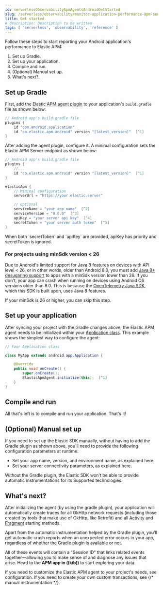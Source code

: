 ```yaml
---
id: serverlessObservabilityApmAgentsAndroidGetStarted
slug: /serverless/observability/monitor-application-performance-apm-send-traces-to-elastic-android-get-started
title: Get started
# description: Description to be written
tags: [ 'serverless', 'observability', 'reference' ]
---
```



<div id="setup"></div>

Follow these steps to start reporting your Android application's performance to Elastic APM:

1. <DocLink id="serverlessObservabilityApmAgentsAndroidGetStarted" section="set-up-gradle">Set up Gradle</DocLink>.
1. <DocLink id="serverlessObservabilityApmAgentsAndroidGetStarted" section="set-up-your-application">Set up your application</DocLink>.
1. <DocLink id="serverlessObservabilityApmAgentsAndroidGetStarted" section="compile-and-run">Compile and run</DocLink>.
1. <DocLink id="serverlessObservabilityApmAgentsAndroidGetStarted" section="optional-manual-set-up">(Optional) Manual set up</DocLink>.
1. <DocLink id="serverlessObservabilityApmAgentsAndroidGetStarted" section="whats-next?">What's next?</DocLink>.

<div id="gradle-setup"></div>

## Set up Gradle

First, add the [Elastic APM agent plugin](https://plugins.gradle.org/plugin/co.elastic.apm.android) to your application's `build.gradle` file as shown below:

```groovy
// Android app's build.gradle file
plugins {
    id "com.android.application"
    id "co.elastic.apm.android" version "[latest_version]"  [^1]
}
```
[^1]: The Elastic plugin declaration must be added below the Android app plugin declaration (`com.android.application`) and below the Kotlin plugin declaration (if used).

After adding the agent plugin, configure it.
A minimal configuration sets the Elastic APM Server endpoint as shown below:

```groovy
// Android app's build.gradle file
plugins {
    //...
    id "co.elastic.apm.android" version "[latest_version]"  [^1]
}

elasticApm {
    // Minimal configuration
    serverUrl = "https://your.elastic.server"

    // Optional
    serviceName = "your app name"  [^2]
    serviceVersion = "0.0.0"  [^3]
    apiKey = "your server api key"  [^4]
    secretToken = "your server auth token"  [^5]
}
```
[^1]: You can find the latest version in the [Gradle plugin portal](https://plugins.gradle.org/plugin/co.elastic.apm.android).
[^2]: Defaults to your `android.defaultConfig.applicationId` value.
[^3]: Defaults to your `android.defaultConfig.versionName` value.
[^4]: Defaults to null.
More info on API Keys [here](((ref))/security-api-create-api-key.html).
[^5]: Defaults to null.

<DocCallOut title="Note">
When both `secretToken` and `apiKey` are provided, apiKey has priority and secretToken is ignored.
</DocCallOut>

<div id="minsdk-24-support"></div>

### For projects using minSdk version < 26

Due to Android's limited support for Java 8 features on devices with API level < 26, or in other words, older than Android 8.0, you must add [Java 8+ desugaring support](https://developer.android.com/studio/write/java8-support#library-desugaring) to apps with a minSdk version lower than 26.
If you don't, your app can crash when running on devices using Android OS versions older than 8.0. This is because the [OpenTelemetry Java SDK](https://github.com/open-telemetry/opentelemetry-java), which this SDK is built upon, uses Java 8 features.

If your minSdk is 26 or higher, you can skip this step.

<div id="application-setup"></div>

## Set up your application

After syncing your project with the Gradle changes above, the Elastic APM agent needs to be initialized within your [Application class](https://developer.android.com/reference/android/app/Application).
This example shows the simplest way to configure the agent:

```java
// Your Application class

class MyApp extends android.app.Application {

    @Override
    public void onCreate() {
        super.onCreate();
        ElasticApmAgent.initialize(this);  [^1]
    }
}
```
[^1]: Initialize the Elastic APM agent once.

<div id="compile-and-run"></div>

## Compile and run

All that's left is to compile and run your application.
That's it!

<div id="manual-setup"></div>

## (Optional) Manual set up

If you need to set up the Elastic SDK manually, without having to add the Gradle plugin as shown above, you'll need to provide the following configuration parameters at runtime:

- Set your app name, version, and environment name, as explained <DocLink id="serverlessObservabilityApmAgentsAndroidConfigure" section="application-id-configuration">here</DocLink>.
- Set your server connectivity parameters, as explained <DocLink id="serverlessObservabilityApmAgentsAndroidConfigure" section="apm-server-connectivity">here</DocLink>.

<DocCallOut title="Note">
Without the Gradle plugin, the Elastic SDK won't be able to provide automatic instrumentations for its <DocLink id="serverlessObservabilityApmAgentsAndroidSupportedTechnologies">Supported technologies</DocLink>.
</DocCallOut>

<div id="whats-next"></div>

## What's next?

After initializing the agent (by using the gradle plugin), your application will automatically create traces for all OkHttp network requests (including those created by tools that make use of OkHttp, like Retrofit) and all [Activity](https://developer.android.com/reference/android/app/Activity) and [Fragment](https://developer.android.com/reference/androidx/fragment/app/Fragment) starting methods.

Apart from the automatic instrumentation helped by the Gradle plugin, you'll get automatic crash reports when an unexpected error occurs in your app, regardless of whether the Gradle plugin is available or not.

All of these events will contain a "Session ID" that links related events together—allowing you to make sense of and diagnose any issues that arise.
Head to the **APM app in ((kib))** to start exploring your data.

If you need to customize the Elastic APM agent to your project's needs, see <DocLink id="serverlessObservabilityApmAgentsAndroidConfigure">configuration</DocLink>.
If you need to create your own custom transactions, see {/* <DocLink id="enApmAgentAndroidManualInstrumentation">manual instrumentation</DocLink> */}.

